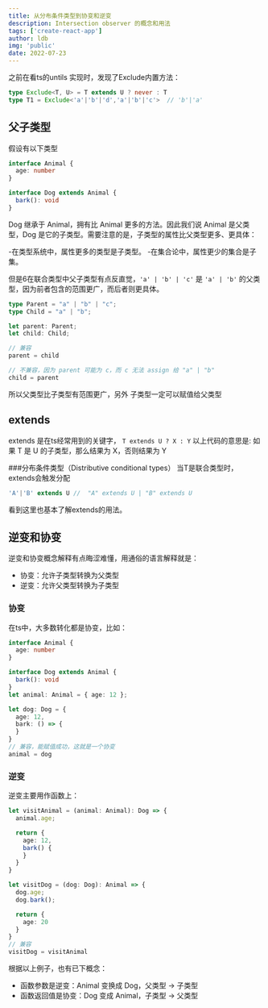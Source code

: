 ```yaml
---
title: 从分布条件类型到协变和逆变
description: Intersection observer 的概念和用法
tags: ['create-react-app']
author: ldb
img: 'public'
date: 2022-07-23
---
```


之前在看ts的untils 实现时，发现了Exclude内置方法：
```ts 
type Exclude<T, U> = T extends U ? never : T
type T1 = Exclude<'a'|'b'|'d','a'|'b'|'c'>  // 'b'|'a'
```
## 父子类型
假设有以下类型
```ts
interface Animal {
  age: number
}

interface Dog extends Animal {
  bark(): void
} 
```
Dog 继承于 Animal，拥有比 Animal 更多的方法。因此我们说 Animal 是父类型，Dog 是它的子类型。需要注意的是，子类型的属性比父类型更多、更具体：​

-在类型系统中，属性更多的类型是子类型。
-在集合论中，属性更少的集合是子集。

但是6在联合类型中父子类型有点反直觉，`'a' | 'b' | 'c'` 是 `'a' | 'b'` 的父类型，因为前者包含的范围更广，而后者则更具体。​
```ts
type Parent = "a" | "b" | "c";
type Child = "a" | "b";

let parent: Parent;
let child: Child;

// 兼容
parent = child

// 不兼容，因为 parent 可能为 c，而 c 无法 assign 给 "a" | "b"
child = parent
```
所以父类型比子类型有范围更广，另外 子类型一定可以赋值给父类型
## extends
extends 是在ts经常用到的关键字，
`
T extends U ? X : Y
`
以上代码的意思是: 如果 T 是 U 的子类型，那么结果为 X，否则结果为 Y

###分布条件类型（Distributive conditional types）
当T是联合类型时，extends会触发分配
```ts
'A'|'B' extends U //  "A" extends U | "B" extends U
```
看到这里也基本了解extends的用法。
## 逆变和协变
逆变和协变概念解释有点晦涩难懂，用通俗的语言解释就是：
- 协变：允许子类型转换为父类型
- 逆变：允许父类型转换为子类型

### 协变
在ts中，大多数转化都是协变，比如：
```ts
interface Animal {
  age: number
}

interface Dog extends Animal {
  bark(): void
}
let animal: Animal = { age: 12 };

let dog: Dog = {
  age: 12,
  bark: () => {
  }
}
// 兼容，能赋值成功，这就是一个协变
animal = dog
```
### 逆变 
逆变主要用作函数上：
```ts
let visitAnimal = (animal: Animal): Dog => {
  animal.age;

  return {
    age: 12,
    bark() {
    }
  }
}

let visitDog = (dog: Dog): Animal => {
  dog.age;
  dog.bark();

  return {
    age: 20
  }
}
// 兼容
visitDog = visitAnimal
```
根据以上例子，也有已下概念： 
- 函数参数是逆变：Animal 变换成 Dog，父类型 -> 子类型
- 函数返回值是协变：Dog 变成 Animal，子类型 -> 父类型
